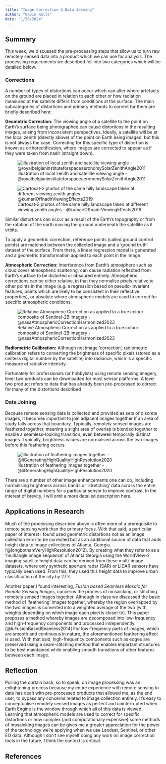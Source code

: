 ```yaml
---
title: "Image Correction & Data Joining"
author: "Gavin Rolls"
date: "1/30/2024"
---
```


## Summary

This week, we discussed the pre-processing steps that allow us to turn raw remotely sensed data into a product which we can use for analysis. The processing requirements we described fell into two categories which will be detailed below.

### **Corrections**

A number of types of distortions can occur which can alter where artefacts on the ground are placed in relation to each other or how radiation measured at the satellite differs from conditions at the surface. The main subcategories of distortions and primary methods to correct for them are briefly described here:

**Geometric Correction:** The viewing angle of a satellite to the point on Earth's surface being photographed can cause distortions in the resulting images, arising from inconsistent perspectives. Ideally, a satellite will be at the local zenith (directly above) of the point on Earth being imaged, but this is not always the case. Correcting for this specific type of distortion is known as orthorectification, where images are corrected to appear as if they were taken from nadir (straight down).

![Illustration of local zenith and satellite viewing angle - @royalbelgianinstituteforspaceaeronomySolarZenithAngle2011](img/Zenith.png)

![Cartosat-2 photos of the same hilly landscape taken at different viewing zenith angles - @kumariOffnadirViewingEffects2019](img/Off-Nadir.png)

Similar distortions can occur as a result of the Earth's topography or from the rotation of the earth moving the ground underneath the satellite as it orbits.

To apply a geometric correction, reference points (called ground control points) are matched between the collected image and a 'ground truth' dataset of the surface. From there, a linear regression model is generated and a geometric transformation applied to each point in the image.

**Atmospheric Correction:** Interference from Earth's atmosphere such as cloud cover atmospheric scattering, can cause radiation reflected from Earth's surface to be distorted or obscured entirely. Atmospheric corrections can be either relative, in that they normalise pixels relative to other points in the image (e.g. a regression based on pseudo-invariant features, points which are likely to be consistent in their reflective properties), or absolute where atmospheric models are used to correct for specific atmospheric conditions.

![Relative Atmospheric Correction as applied to a true colour composite of Sentinel-2B imagery - @nasaAtmosphericCorrectionHarmonized2023](img/AtmosphericCorrection.png)

**Radiometric Calibration:** Although not image 'correction', radiometric calibration refers to converting the brightness of specific pixels (stored as a unitless digital number by the satellite) into radiance, which is a specific measure of radiative intensity.

Fortunately for professionals (or hobbyists) using remote sensing imagery, level two products can be downloaded for most sensor platforms. A level two product refers to data that has already been pre-processed to correct for many of the distortions described

### **Data Joining**

Because remote sensing data is collected and provided as sets of discrete images, it becomes important to join adjacent images together if an area of study falls across that boundary. Typically, remotely sensed images are feathered together, meaning a slight area of overlap is blended together to enable a seamless-looking transition, even between temporally distinct images. Typically, brightness values are normalised across the two images before this feathering occurs.

![Illustration of feathering images together - @liGeneratingHighQualityHighResolution2020](img/Feathering.jpg)

There are a number of other image enhancements one can do, including normalising brightness across bands or 'stretching' data across the entire range of digital numbers for a particular sensor to improve contrast. In the interest of brevity, I will omit a more detailed description here.

## Applications in Research

Much of the processing described above is often more of a prerequisite to remote sensing work than the primary focus. With that said, a particular paper of interest I found used geometric distortions not as an image collection error to be corrected but as an additional source of data that adds height data to image collections of Atlanta, Georgia. [@longbothamVeryHighResolution2012]. By creating what they refer to as a 'multiangle image sequence' of Atlanta Georgia using the WorldView-2 imaging satellite height data can be derived from these multi-image datasets, where only synthetic aperture radar (SAR) or LIDAR sensors have typically been used. From this, they used this height data to improve urban classification of the city by 27%.

Another paper I found interesting, *Fusion based Seamless Mosaic for Remote Sensing Images*, concerns the process of mosaicking, or stitching remotely sensed images together. Although in class we discussed the basic method of 'feathering' images together, whereby the region overlapped by the two images is converted into a weighted average of the two (with weights depending on which image each pixel is closer to). This paper proposes a method whereby images are decomposed into low-frequency and high-frequency components and processed independently. [@luFusionBasedSeamless2014] For low-frequency parts of images, which are smooth and continuous in nature, the aforementioned feathering effect is used. With that said, high-frequency components such as edges are preserved using a seam-stitching method that enables important structures to be best maintained while enabling smooth transitions of other features between each image.

## Reflection

Pulling the curtain back, so to speak, on image processing was an enlightening process because my entire experience with remote sensing to date has dealt with pre-processed products that allowed me, as the end user, to bypass any concerns related to image collection entirely. It's easy to conceptualise remotely sensed images as perfect and uninterrupted when Earth Engine is the window through which all of this data is viewed. Learning that atmospheric models are used to correct for specific distortions or how complex (and computationally expensive) some methods of mosaicking images can be gives me a greater appreciation for the power of the technology we're applying when we use Landsat, Sentinel, or other EO data. Although I don't see myself doing any work on image correction tools in the future, I think the context is critical.

## **References**
